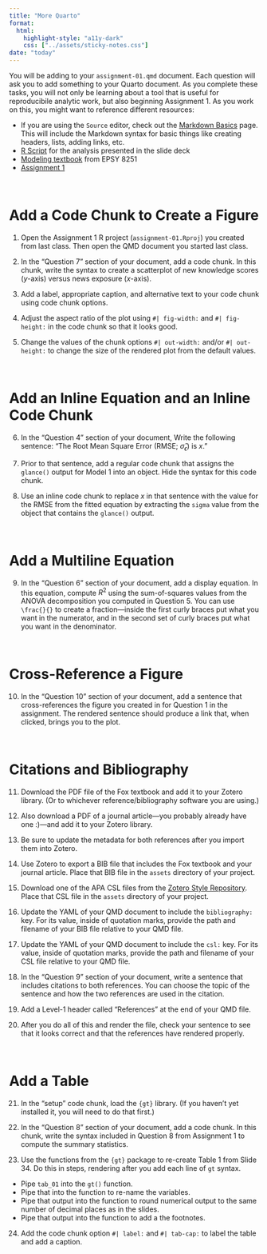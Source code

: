 ```yaml
---
title: "More Quarto"
format:
  html:
    highlight-style: "a11y-dark"
    css: ["../assets/sticky-notes.css"]
date: "today"
---
```


You will be adding to your `assignment-01.qmd` document. Each question will ask you to add something to your Quarto document. As you complete these tasks, you will not only be learning about a tool that is useful for reproducibile analytic work, but also beginning Assignment 1. As you work on this, you might want to reference different resources:

- If you are using the `Source` editor, check out the [Markdown Basics](https://quarto.org/docs/authoring/markdown-basics.html) page. This will include the Markdown syntax for basic things like creating headers, lists, adding links, etc.
- [R Script](../scripts/01-regression-review.R) for the analysis presented in the slide deck
- [Modeling textbook](https://zief0002.github.io/modeling/) from EPSY 8251
- [Assignment 1](../assignments/assignment-01.html)

<br />


# Add a Code Chunk to Create a Figure

1. Open the Assignment 1 R project (`assignment-01.Rproj`) you created from last class. Then open the QMD document you started last class.

2. In the "Question 7" section of your document, add a code chunk. In this chunk, write the syntax to create a scatterplot of new knowledge scores (*y*-axis) versus news exposure (*x*-axis).

3. Add a label, appropriate caption, and alternative text to your code chunk using code chunk options.

4.  Adjust the aspect ratio of the plot using `#| fig-width:` and `#| fig-height:` in the code chunk so that it looks good.

5. Change the values of the chunk options `#| out-width:` and/or `#| out-height:` to change the size of the rendered plot from the default values.

<br />


# Add an Inline Equation and an Inline Code Chunk

6. In the "Question 4" section of your document, Write the following sentence: "The Root Mean Square Error (RMSE; $\hat\sigma_{\epsilon}$) is $x$."

7. Prior to that sentence, add a regular code chunk that assigns the `glance()` output for Model 1 into an object. Hide the syntax for this code chunk.

8. Use an inline code chunk to replace $x$ in that sentence with the value for the RMSE from the fitted equation by extracting the `sigma` value from the object that contains the `glance()` output.

<br />


# Add a Multiline Equation

9. In the "Question 6" section of your document, add a display equation. In this equation, compute $R^2$ using the sum-of-squares values from the ANOVA decomposition you computed in Question 5. You can use `\frac{}{}` to create a fraction---inside the first curly braces put what you want in the numerator, and in the second set of curly braces put what you want in the denominator.

<br />



# Cross-Reference a Figure

10. In the "Question 10" section of your document, add a sentence that cross-references the figure you created in for Question 1 in the assignment. The rendered sentence should produce a link that, when clicked, brings you to the plot.


<br />


# Citations and Bibliography

11. Download the PDF file of the Fox textbook and add it to your Zotero library. (Or to whichever reference/bibliography software you are using.)

12. Also download a PDF of a journal article---you probably already have one :)---and add it to your Zotero library.

13. Be sure to update the metadata for both references after you import them into Zotero.

14. Use Zotero to export a BIB file that includes the Fox textbook and your journal article. Place that BIB file in the `assets` directory of your project. 

15. Download one of the APA CSL files from the [Zotero Style Repository](https://www.zotero.org/styles?q=apa). Place that CSL file in the `assets` directory of your project.

16. Update the YAML of your QMD document to include the `bibliography:` key. For its value, inside of quotation marks, provide the path and filename of your BIB file relative to your QMD file.

17. Update the YAML of your QMD document to include the `csl:` key. For its value, inside of quotation marks, provide the path and filename of your CSL file relative to your QMD file.

18. In the "Question 9" section of your document, write a sentence that includes citations to both references. You can choose the topic of the sentence and how the two references are used in the citation.

19. Add a Level-1 header called "References" at the end of your QMD file.

20. After you do all of this and render the file, check your sentence to see that it looks correct and that the references have rendered properly.

<br />


# Add a Table 

21. In the "setup" code chunk, load the `{gt}` library. (If you haven't yet installed it, you will need to do that first.)

22. In the "Question 8" section of your document, add a code chunk. In this chunk, write the syntax included in Question 8 from Assignment 1 to compute the summary statistics.

23. Use the functions from the `{gt}` package to re-create Table 1 from Slide 34. Do this in steps, rendering after you add each line of `gt` syntax.

  - Pipe `tab_01` into the `gt()` function.
  - Pipe that into the function to re-name the variables.
  - Pipe that output into the function to round numerical output to the same number of decimal places as in the slides.
  - Pipe that output into the function to add a the footnotes.
  
24. Add the code chunk option `#| label:` and `#| tab-cap:` to label the table and add a caption.

<br />